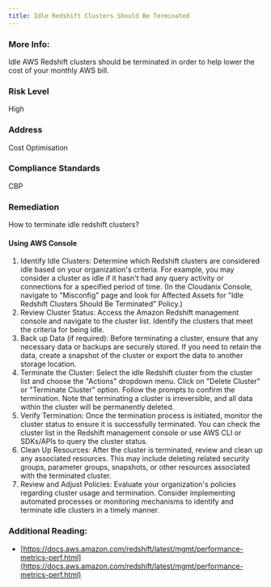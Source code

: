 ```yaml
---
title: Idle Redshift Clusters Should Be Terminated
---
```


### More Info:

Idle AWS Redshift clusters should be terminated in order to help lower the cost of your monthly AWS bill.

### Risk Level

High

### Address

Cost Optimisation

### Compliance Standards

CBP

### Remediation

How to terminate idle redshift clusters?

#### Using AWS Console

1. Identify Idle Clusters: Determine which Redshift clusters are considered idle based on your organization's criteria. For example, you may consider a cluster as idle if it hasn't had any query activity or connections for a specified period of time.
    (In the Cloudanix Console, navigate to "Misconfig" page and look for Affected Assets for "Idle Redshift Clusters Should Be Terminated" Policy.)
2. Review Cluster Status: Access the Amazon Redshift management console and navigate to the cluster list. Identify the clusters that meet the criteria for being idle.
3. Back up Data (if required): Before terminating a cluster, ensure that any necessary data or backups are securely stored. If you need to retain the data, create a snapshot of the cluster or export the data to another storage location.
4. Terminate the Cluster: Select the idle Redshift cluster from the cluster list and choose the "Actions" dropdown menu. Click on "Delete Cluster" or "Terminate Cluster" option. Follow the prompts to confirm the termination. Note that terminating a cluster is irreversible, and all data within the cluster will be permanently deleted.
5. Verify Termination: Once the termination process is initiated, monitor the cluster status to ensure it is successfully terminated. You can check the cluster list in the Redshift management console or use AWS CLI or SDKs/APIs to query the cluster status.
6. Clean Up Resources: After the cluster is terminated, review and clean up any associated resources. This may include deleting related security groups, parameter groups, snapshots, or other resources associated with the terminated cluster.
7. Review and Adjust Policies: Evaluate your organization's policies regarding cluster usage and termination. Consider implementing automated processes or monitoring mechanisms to identify and terminate idle clusters in a timely manner.

### Additional Reading:

- [https://docs.aws.amazon.com/redshift/latest/mgmt/performance-metrics-perf.html](https://docs.aws.amazon.com/redshift/latest/mgmt/performance-metrics-perf.html)
